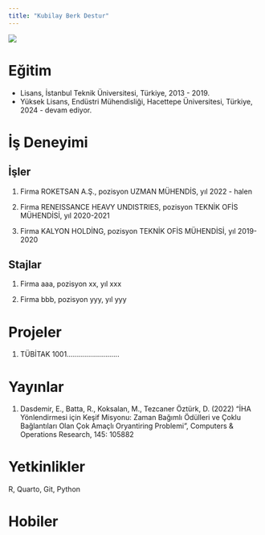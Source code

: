 ```yaml
---
title: "Kubilay Berk Destur"
---
```


![](images/KubilayBerkDestur.jpg){fig-align="center"}

# Eğitim

-   Lisans, İstanbul Teknik Üniversitesi, Türkiye, 2013 - 2019.
-   Yüksek Lisans, Endüstri Mühendisliği, Hacettepe Üniversitesi, Türkiye, 2024 - devam ediyor.

# İş Deneyimi

## İşler

1.  Firma ROKETSAN A.Ş., pozisyon UZMAN MÜHENDİS, yıl 2022 - halen

2.  Firma RENEISSANCE HEAVY UNDISTRIES, pozisyon TEKNİK OFİS MÜHENDİSİ, yıl 2020-2021

3.  Firma KALYON HOLDİNG, pozisyon TEKNİK OFİS MÜHENDİSİ, yıl 2019-2020

## Stajlar

1.  Firma aaa, pozisyon xx, yıl xxx

2.  Firma bbb, pozisyon yyy, yıl yyy

# Projeler

1.  TÜBİTAK 1001..........................

# Yayınlar

1.  Dasdemir, E., Batta, R., Koksalan, M., Tezcaner Öztürk, D. (2022) “İHA Yönlendirmesi için Keşif Misyonu: Zaman Bağımlı Ödülleri ve Çoklu Bağlantıları Olan Çok Amaçlı Oryantiring Problemi”, Computers & Operations Research, 145: 105882

# Yetkinlikler

R, Quarto, Git, Python

# Hobiler

